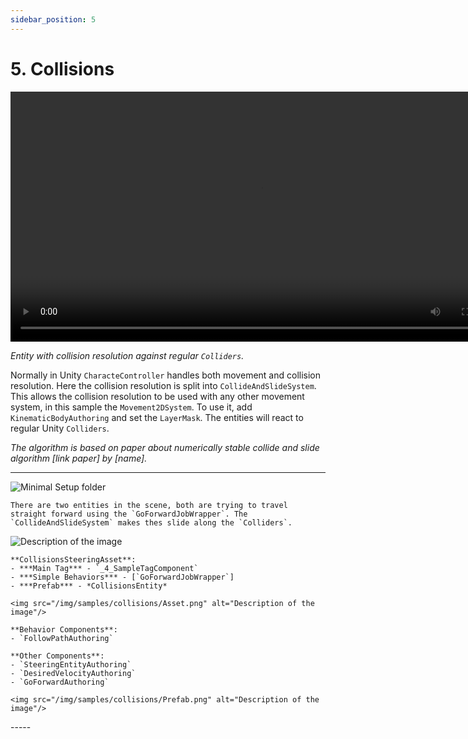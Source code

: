 ```yaml
---
sidebar_position: 5
---
```



# 5. Collisions

<video controls width="800">
  <source src="/videos/samples/collisions/Video.mp4" type="video/mp4" />
  Your browser does not support the video tag.
</video>

*Entity with collision resolution against regular `Colliders`.*

Normally in Unity `CharacteController` handles both movement and collision resolution. Here the collision resolution is split into `CollideAndSlideSystem`. This allows the collision resolution to be used with any other movement system, in this sample the `Movement2DSystem`. To use it, add `KinematicBodyAuthoring` and set the `LayerMask`. The entities will react to regular Unity `Colliders`.

*The algorithm is based on paper about numerically stable collide and slide algorithm [link paper] by [name].*

-----

![Minimal Setup folder](/img/samples/collisions/Folder.png)

<Tabs>
  <TabItem value="first" label="Scene"> 

    There are two entities in the scene, both are trying to travel straight forward using the `GoForwardJobWrapper`. The `CollideAndSlideSystem` makes thes slide along the `Colliders`.

   <img src="/img/samples/collisions/Scene.png" alt="Description of the image"/>
    
  </TabItem>
  
  <TabItem value="second" label="Steering System Asset"> 

    **CollisionsSteeringAsset**:
    - ***Main Tag*** - `_4_SampleTagComponent`
    - ***Simple Behaviors*** - [`GoForwardJobWrapper`]
    - ***Prefab*** - *CollisionsEntity*

    <img src="/img/samples/collisions/Asset.png" alt="Description of the image"/>

  </TabItem>
  
  <TabItem value="third" label="Prefab"> 
    
    **Behavior Components**:
    - `FollowPathAuthoring`

    **Other Components**:
    - `SteeringEntityAuthoring`
    - `DesiredVelocityAuthoring`
    - `GoForwardAuthoring`
    
    <img src="/img/samples/collisions/Prefab.png" alt="Description of the image"/>

 
  </TabItem>
</Tabs>
-----
